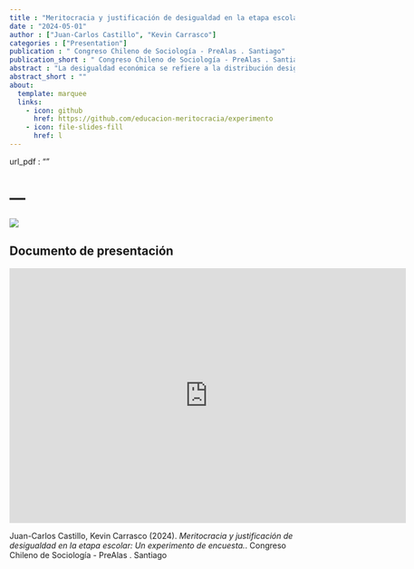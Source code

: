 ```yaml
---
title : "Meritocracia y justificación de desigualdad en la etapa escolar: Un experimento de encuesta."
date : "2024-05-01"
author : ["Juan-Carlos Castillo", "Kevin Carrasco"]
categories : ["Presentation"]
publication : " Congreso Chileno de Sociología - PreAlas . Santiago"
publication_short : " Congreso Chileno de Sociología - PreAlas . Santiago"
abstract : "La desigualdad económica se refiere a la distribución desigual de la riqueza, los ingresos y otros recursos económicos dentro de una sociedad. Aún cuando se asume que la desigualdad atenta contra valores democráticos y distributivos en la sociedad moderna, la evidencia empírica en este tema ha encontrado distintos niveles de justificación de la desigualdad económica. Investigaciones sobre desigualdad subjetiva han demostrado que la desigualdad económica es justificada por diferentes individuos y grupos, lo cual se ha asociado a variables socioestructurales y también perceptuales. En este marco, las percepciones sobre la meritocracia podrían jugar un rol central, ya que si se percibe que los talentos y esfuerzos son recompensados de manera apropiada, las desigualdades resultantes estarían justificadas. Hasta ahora, la mayor parte de las investigaciones sobre este tema se han efectuado en población adulta, dejando de lado el estudio de los factores asociados a esta percepción en edades más tempranas. Basándonos en investigaciones previas sobre desigualdad económica en los Estados Unidos (McCall et al., 2017), el presente estudio utiliza datos de un experimento en jóvenes en etapa escolar en Chile (N=650) para conocer si un mayor acceso a información sobre desigualdad disminuye la percepción de meritocracia y la justificación de desigualdad. Dado que la meritocracia se concibe como un sistema donde las recompensas se distribuyen según el esfuerzo y el talento individual (Young, 1958), la hipótesis central es que aquellos estudiantes que reciben información sobre el nivel de desigualdad en Chile, percibirán que existe menos meritocracia en la escuela y en la sociedad y tenderán a justificar una menor desigualdad. Los resultados principales son consistentes con esta hipótesis. Se discuten las implicancias de estos resultados para la socialización política de estudiantes por parte de la familia de origen y la escuela."
abstract_short : ""
about:
  template: marquee
  links:
    - icon: github
      href: https://github.com/educacion-meritocracia/experimento
    - icon: file-slides-fill
      href: l
---
```

url_pdf : "" 

# ---
![](/images/congsoc2024-edumer.png)

## Documento de presentación

<iframe width="700"  height="450" src="https://educacion-meritocracia.github.io/experimento/presentations/sociologia2024/sociologia2024.html#1" title="Xaringan presentation" frameborder="0" allow="accelerometer; autoplay; clipboard-write; encrypted-media; gyroscope; picture-in-picture" allowfullscreen></iframe>


::: {.callout-note title="How to cite this work"}

Juan-Carlos Castillo, Kevin Carrasco (2024). *Meritocracia y justificación de desigualdad en la etapa escolar: Un experimento de encuesta.*.  Congreso Chileno de Sociología - PreAlas . Santiago

:::

